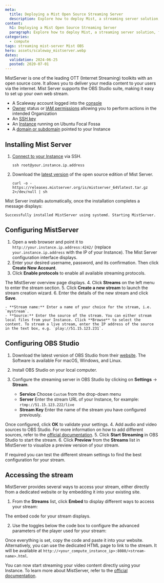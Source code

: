 ```yaml
---
meta:
  title: Deploying a Mist Open Source Streaming Server
  description: Explore how to deploy Mist, a streaming server solution, for broadcasting video content over the internet.
content:
  h1: Deploying a Mist Open Source Streaming Server
  paragraph: Explore how to deploy Mist, a streaming server solution, for broadcasting video content over the internet.
categories:
  - compute
tags: streaming mist-server Mist OBS
hero: assets/scaleway_mistserver.webp
dates:
  validation: 2024-06-25
  posted: 2020-07-01
---
```


MistServer is one of the leading OTT (Internet Streaming) toolkits with an open source core. It allows you to deliver your media content to your users via the internet. Mist Server supports the OBS Studio suite, making it easy to set up your own web stream.

<Macro id="requirements" />

- A Scaleway account logged into the [console](https://console.scaleway.com)
- [Owner](/identity-and-access-management/iam/concepts/#owner) status or [IAM permissions](/identity-and-access-management/iam/concepts/#permission) allowing you to perform actions in the intended Organization
- An [SSH key](/identity-and-access-management/organizations-and-projects/how-to/create-ssh-key/)
- An [Instance](/compute/instances/how-to/create-an-instance/) running on Ubuntu Focal Fossa
- A [domain or subdomain](/network/domains-and-dns/quickstart/) pointed to your Instance

## Installing Mist Server

1. [Connect to your Instance](/compute/instances/how-to/connect-to-instance/) via SSH.
    ```
    ssh root@your.instance.ip.address
    ```
2. Download the [latest version](https://mistserver.org/download) of the open source edition of Mist Server.
    ```
    curl -o - https://releases.mistserver.org/is/mistserver_64Vlatest.tar.gz 2>/dev/null | sh
    ```

Mist Server installs automatically, once the installation completes a message displays:

```
Successfully installed MistServer using systemd. Starting MistServer.
```

## Configuring MistServer

1. Open a web browser and point it to `http://your.instance.ip.address:4242/` (replace `your.instance.ip.address` with the IP of your Instance). The Mist Server configuration interface displays.
2. Enter your desired username, password, and its confirmation. Then click **Create New Account**.
    <Lightbox src="scaleway-mistserver_01.webp" alt="" />
3. Click **Enable protocols** to enable all available streaming protocols.
    <Lightbox src="scaleway-mistserver_02.webp" alt="" />

  The MistServer overview page displays.
4. Click **Streams** on the left menu to enter the stream section.
    <Lightbox src="scaleway-mistserver_03.webp" alt="" />
5. Click **Create a new stream** to launch the stream creation wizard.
    <Lightbox src="scaleway-mistserver_04.webp" alt="" />
6. Enter the details of the new stream and click **Save**.
    <Lightbox src="scaleway-mistserver_05.webp" alt="" />

    - **Stream name:** Enter a name of your choice for the stream, i.e. `mystream`.
    - **Source:** Enter the source of the stream. You can either stream local files from your Instance. Click **Browse** to select the content. To stream a live stream, enter the IP address of the source in the text box, e.g. `play://51.15.123.231`.

## Configuring OBS Studio

1. Download the latest version of OBS Studio from their [website](https://obsproject.com/download). The Software is available For macOS, Windows, and Linux.
2. Install OBS Studio on your local computer.
3. Configure the streaming server in OBS Studio by clicking on **Settings** -> **Stream**.
    <Lightbox src="scaleway-obs_settings.webp" alt="" />

    - **Service** Choose `Custom` from the drop-down menu
    - **Server** Enter the stream URL of your Instance, for example: `rtmp://51.15.123.222/live`
    - **Stream Key** Enter the name of the stream you have configured previously.

  Once configured, click **OK** to validate your settings.
4. Add audio and video sources to OBS Studio. For more information on how to add different sources, refer to the <a href="https://obsproject.com/wiki/Sources-Guide" target="_blank">official documentation</a>.
5. Click **Start Streaming** in OBS Studio to start the stream.
    <Lightbox src="scaleway-obs_start_streaming.webp" alt="" />
6. Click **Preview** from the **Streams** list in MistServer to visualize a preview version of your stream.
    <Lightbox src="scaleway-mistserver_preview.webp" alt="" />

If required you can test the different stream settings to find the best configuration for your stream.

## Accessing the stream

MistServer provides several ways to access your stream, either directly from a dedicated website or by embedding it into your existing site.

1. From the **Streams** list, click **Embed** to display different ways to access your stream:
    <Lightbox src="scaleway-mistserver_preview.webp" alt="" />

  The embed code for your stream displays.

2. Use the toggles below the code box to configure the advanced parameters of the player used for your stream:
    <Lightbox src="scaleway-mistserver_embed.webp" alt="" />

Once everything is set, copy the code and paste it into your website. Alternatively, you can use the dedicated HTML page to link to the stream. It will be available at `http://<your_compute_instance_ip>:8080/<stream-name>.html`.

You can now start streaming your video content directly using your Instance. To learn more about MistServer, refer to the [official documentation](https://mistserver.org/guides/latest).